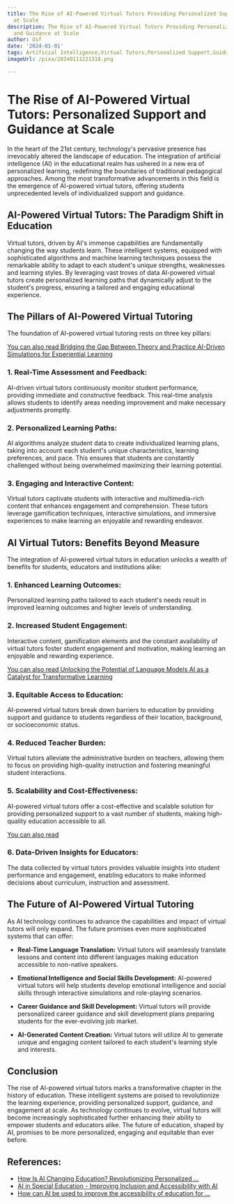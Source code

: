 ```yaml
---
title: The Rise of AI-Powered Virtual Tutors Providing Personalized Support and Guidance
  at Scale
description: The Rise of AI-Powered Virtual Tutors Providing Personalized Support
  and Guidance at Scale
author: Usf
date: '2024-01-01'
tags: Artificial Intelligence,Virtual Tutors,Personalized Support,Guidance,Education,E-learning
imageUrl: /pixa/20240111221318.png

---
```

# The Rise of AI-Powered Virtual Tutors:  Personalized Support and Guidance at Scale

In the heart of the 21st century, technology's pervasive presence  has irrevocably altered the landscape of  education. The integration of artificial intelligence (AI) in the educational realm has ushered in  a new era of personalized learning, redefining the  boundaries of traditional pedagogical approaches. Among the most transformative advancements in this field is  the  emergence of AI-powered virtual tutors, offering students unprecedented levels of individualized support  and guidance.

## AI-Powered Virtual Tutors: The Paradigm Shift in  Education

Virtual tutors, driven by AI's immense capabilities are fundamentally changing  the way students learn. These intelligent systems, equipped with  sophisticated algorithms and machine learning techniques possess the remarkable ability to adapt to each student's unique  strengths, weaknesses and learning styles. By  leveraging  vast troves of data AI-powered virtual tutors create  personalized  learning paths that dynamically adjust to the student's progress, ensuring  a tailored and engaging educational experience.

## The Pillars  of AI-Powered Virtual Tutoring

The foundation of AI-powered virtual tutoring rests on three key pillars:

[You can also read  Bridging the  Gap Between Theory and Practice AI-Driven Simulations for Experiential Learning](Bridging%20the%20Gap%20Between%20Theory%20and%20Practice%20AI-Driven%20Simulations%20for%20Experiential%20Learning)


### 1. Real-Time Assessment and Feedback:

AI-driven virtual tutors continuously monitor student performance, providing immediate and constructive feedback. This real-time analysis allows students to  identify areas needing improvement  and make necessary adjustments promptly.

### 2. Personalized Learning  Paths:

AI algorithms analyze student data to create individualized learning plans, taking into account  each student's unique  characteristics, learning preferences, and pace. This ensures that students  are constantly  challenged without being  overwhelmed maximizing  their learning potential.

### 3. Engaging and Interactive Content:

Virtual  tutors captivate students with interactive and multimedia-rich content that enhances engagement  and comprehension. These tutors leverage  gamification techniques, interactive  simulations, and immersive  experiences to make learning an enjoyable and rewarding endeavor.

## AI Virtual Tutors: Benefits Beyond Measure

The  integration of AI-powered virtual tutors in education  unlocks a wealth of benefits for students, educators and institutions alike:

### 1. Enhanced  Learning Outcomes:

Personalized learning paths tailored to each student's needs  result in improved learning outcomes and higher levels of understanding.

### 2. Increased Student Engagement:

Interactive content, gamification elements and the constant availability of  virtual tutors foster student  engagement and motivation, making learning an enjoyable and rewarding experience.

[You can also read Unlocking the Potential of Language Models AI as a Catalyst for Transformative Learning](Unlocking%20the%20Potential%20of%20Language%20Models%20AI%20as%20a%20Catalyst%20for%20Transformative%20Learning)


### 3. Equitable  Access to Education:

AI-powered  virtual tutors break down barriers to  education  by providing support and guidance to students regardless of their location, background, or socioeconomic status.

### 4. Reduced Teacher Burden:

Virtual tutors alleviate the administrative burden  on teachers,  allowing them to focus on providing high-quality instruction and fostering meaningful student interactions.

### 5. Scalability and Cost-Effectiveness:

AI-powered virtual tutors offer a cost-effective and scalable solution  for providing personalized  support to  a vast number of students, making high-quality education accessible to all.

[You can also read ]()


### 6. Data-Driven Insights for Educators:

The data collected  by virtual tutors provides valuable insights into student performance and engagement, enabling educators to  make informed decisions about  curriculum, instruction  and assessment.

##  The Future of AI-Powered Virtual Tutoring

As AI technology continues to advance the capabilities and impact of virtual tutors will only expand. The future promises  even more sophisticated systems  that can offer:

* **Real-Time Language Translation:** Virtual tutors will seamlessly translate lessons and content into different languages making  education accessible to non-native speakers.

* **Emotional Intelligence and Social Skills Development:** AI-powered  virtual tutors will help students develop emotional intelligence and social skills through interactive simulations and role-playing scenarios.

* **Career Guidance and Skill Development:** Virtual tutors will  provide personalized career guidance and skill development plans preparing students for the ever-evolving job market.

* **AI-Generated Content Creation:** Virtual tutors will utilize AI to generate unique and engaging content tailored to each student's learning style and interests.

## Conclusion

The rise of AI-powered virtual tutors  marks a transformative  chapter in the history of education. These intelligent systems are poised  to revolutionize the learning experience, providing personalized support, guidance, and engagement at scale. As technology continues to evolve, virtual  tutors will become increasingly sophisticated further enhancing their  ability to empower students and educators alike. The future  of education, shaped by AI, promises to be  more personalized,  engaging and equitable than ever before.

## References:
- [How Is AI Changing Education? Revolutionizing Personalized ...](https://www.graygroupintl.com/blog/how-is-ai-changing-education)
- [AI in Special Education - Improving Inclusion and Accessibility with AI](https://www.perfectessaywriter.ai/blog/ai-in-special-education)
- [How can AI be used to improve the accessibility of education for ...](https://www.quora.com/How-can-AI-be-used-to-improve-the-accessibility-of-education-for-students-with-disabilities)
